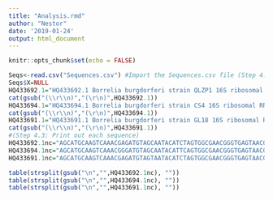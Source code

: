```yaml
---
title: "Analysis.rmd"
author: "Nestor"
date: '2019-01-24'
output: html_document
---
```


```r
knitr::opts_chunk$set(echo = FALSE)
```
```r
Seqs<-read.csv("Sequences.csv") #Import the Sequences.csv file (Step 4.1)
Seqs$X=NULL
HQ433692.1="HQ433692.1 Borrelia burgdorferi strain QLZP1 16S ribosomal RNA gene, partial sequence\nAGCATGCAAGTCAAACGAGATGTAGCAATACATCTAGTGGCGAACGGGTGAGTAACGCGTGGATGATCTA\nCCTATGAGATGGGGATAACTATTAGAAATAGTAGCTAATACCGAATAAGGTCAATTAATTTGTTAATTGA\nTGAAAGGAAGCCTTTAAAGCTTCGCTTGTAGATGAGTCTGCGTCTTATTAGTTAGTTGGTAGGGTAAATG\nCCTACCAAGGCGATGATAAGTAACCGGCCTGAGAGGGTGAACGGTCACACTGGAACTGAGACACGGTCCA\nGACTCCTACGGGAGGCAGCAGCTAAGAATCTTCCGCAATGGGCGAAAGCCTGACGGAGCGACACTGCGTG\nAATGAAGAAGGTCGAAAGATTGTAAAATTCTTTTATAAATGAGGAATAAGCTTTGTAGGAAATGACGAAG\nTGATGACGTTAATTTATGAATAAGCCCCGGCTAATTACGTGCCAGCAGCCGCGGTAATACG"
cat(gsub("(\\r\\n)","(\r\n)",HQ433692.1))
HQ433694.1="HQ433694.1 Borrelia burgdorferi strain CS4 16S ribosomal RNA gene, partial sequence\nAGCATGCAAGTCAAACGGGATGTAGCAATACATTCAGTGGCGAACGGGTGAGTAACGCGTGGATGATCTA\nCCTATGAGATGGGGATAACTATTAGAAATAGTAGCTAATACCGAATAAGGTCAGTTAATTTGTTAATTGA\nTGAAAGGAAGCCTTTAAAGCTTCGCTTGTAGATGAGTCTGCGTCTTATTAGCTAGTTGGTAGGGTAAATG\nCCTACCAAGGCAATGATAAGTAACCGGCCTGAGAGGGTGAACGGTCACACTGGAACTGAGATACGGTCCA\nGACTCCTACGGGAGGCAGCAGCTAAGAATCTTCCGCAATGGGCGAAAGCCTGACGGAGCGACACTGCGTG\nAATGAAGAAGGTCGAAAGATTGTAAAATTCTTTTATAAATGAGGAATAAGCTTTGTAGGAAATGACAAAG\nTGATGACGTTAATTTATGAATAAGCCCCGGCTAATTACGTGCCAGCAGCAGCGGTAATACG"
cat(gsub("(\\r\\n)","(\r\n)",HQ433694.1))
HQ433691.1="HQ433691.1 Borrelia burgdorferi strain GL18 16S ribosomal RNA gene, partial sequence\nAGCATGCAAGTCAAACGAGATGTAGTAATACATCTAGTGGCGAACGGGTGAGTAACGCGTGGATGATCTA\nCCTATGAGATGGGGATAACTATTAGAAATAGTAGCTAATACCGAATAAGGTCAATTAATTTGTTAATTGA\nTGAAAGGAAGCCTTTAAAGCTTCGCTTGTAGATGAGTCTGCGTCTTATTAGTTAGTTGGTAGGGTAAATG\nCCTACCAAGGCGATGATAAGTAACCGGCCTGAGAGGGTGAACGGTCACACTGGAACTGAGACACGGTCCA\nGACTCCTACGGGAGGCAGCAGCTAAGAATCTTCCGCAATGGGCGAAAGCCTGACGGAGCGACACTGCGTG\nAATGAAGAAGGTCGAAAGATTGTAAAATTCTTTTATAAATGAGGAATAAGCTTTGTAGGAAATGACGAAG\nTGATGACGTTAATTTATGAATAAGCCCCGGCTAATTACGTGCCAGCAGCCGCGGTAATACG"
cat(gsub("(\\r\\n)","(\r\n)",HQ433691.1))
#(Step 4.3: Print out each sequence)
HQ433692.1nc="AGCATGCAAGTCAAACGAGATGTAGCAATACATCTAGTGGCGAACGGGTGAGTAACGCGTGGATGATCTA\nCCTATGAGATGGGGATAACTATTAGAAATAGTAGCTAATACCGAATAAGGTCAATTAATTTGTTAATTGA\nTGAAAGGAAGCCTTTAAAGCTTCGCTTGTAGATGAGTCTGCGTCTTATTAGTTAGTTGGTAGGGTAAATG\nCCTACCAAGGCGATGATAAGTAACCGGCCTGAGAGGGTGAACGGTCACACTGGAACTGAGACACGGTCCA\nGACTCCTACGGGAGGCAGCAGCTAAGAATCTTCCGCAATGGGCGAAAGCCTGACGGAGCGACACTGCGTG\nAATGAAGAAGGTCGAAAGATTGTAAAATTCTTTTATAAATGAGGAATAAGCTTTGTAGGAAATGACGAAG\nTGATGACGTTAATTTATGAATAAGCCCCGGCTAATTACGTGCCAGCAGCCGCGGTAATACG"
HQ433694.1nc="AGCATGCAAGTCAAACGGGATGTAGCAATACATTCAGTGGCGAACGGGTGAGTAACGCGTGGATGATCTA\nCCTATGAGATGGGGATAACTATTAGAAATAGTAGCTAATACCGAATAAGGTCAGTTAATTTGTTAATTGA\nTGAAAGGAAGCCTTTAAAGCTTCGCTTGTAGATGAGTCTGCGTCTTATTAGCTAGTTGGTAGGGTAAATG\nCCTACCAAGGCAATGATAAGTAACCGGCCTGAGAGGGTGAACGGTCACACTGGAACTGAGATACGGTCCA\nGACTCCTACGGGAGGCAGCAGCTAAGAATCTTCCGCAATGGGCGAAAGCCTGACGGAGCGACACTGCGTG\nAATGAAGAAGGTCGAAAGATTGTAAAATTCTTTTATAAATGAGGAATAAGCTTTGTAGGAAATGACAAAG\nTGATGACGTTAATTTATGAATAAGCCCCGGCTAATTACGTGCCAGCAGCAGCGGTAATACG"
HQ433691.1nc="AGCATGCAAGTCAAACGAGATGTAGTAATACATCTAGTGGCGAACGGGTGAGTAACGCGTGGATGATCTA\nCCTATGAGATGGGGATAACTATTAGAAATAGTAGCTAATACCGAATAAGGTCAATTAATTTGTTAATTGA\nTGAAAGGAAGCCTTTAAAGCTTCGCTTGTAGATGAGTCTGCGTCTTATTAGTTAGTTGGTAGGGTAAATG\nCCTACCAAGGCGATGATAAGTAACCGGCCTGAGAGGGTGAACGGTCACACTGGAACTGAGACACGGTCCA\nGACTCCTACGGGAGGCAGCAGCTAAGAATCTTCCGCAATGGGCGAAAGCCTGACGGAGCGACACTGCGTG\nAATGAAGAAGGTCGAAAGATTGTAAAATTCTTTTATAAATGAGGAATAAGCTTTGTAGGAAATGACGAAG\nTGATGACGTTAATTTATGAATAAGCCCCGGCTAATTACGTGCCAGCAGCCGCGGTAATACG"
```
```r
table(strsplit(gsub("\n","",HQ433692.1nc), ""))
table(strsplit(gsub("\n","",HQ433694.1nc), ""))
table(strsplit(gsub("\n","",HQ433691.1nc), ""))
```